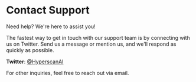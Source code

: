 # Contact Support

Need help? We're here to assist you!

The fastest way to get in touch with our support team is by connecting with us on Twitter. Send us a message or mention us, and we'll respond as quickly as possible.

**Twitter**: [@HyperscanAI](https://x.com/Hyperscanai)

For other inquiries, feel free to reach out via email.
